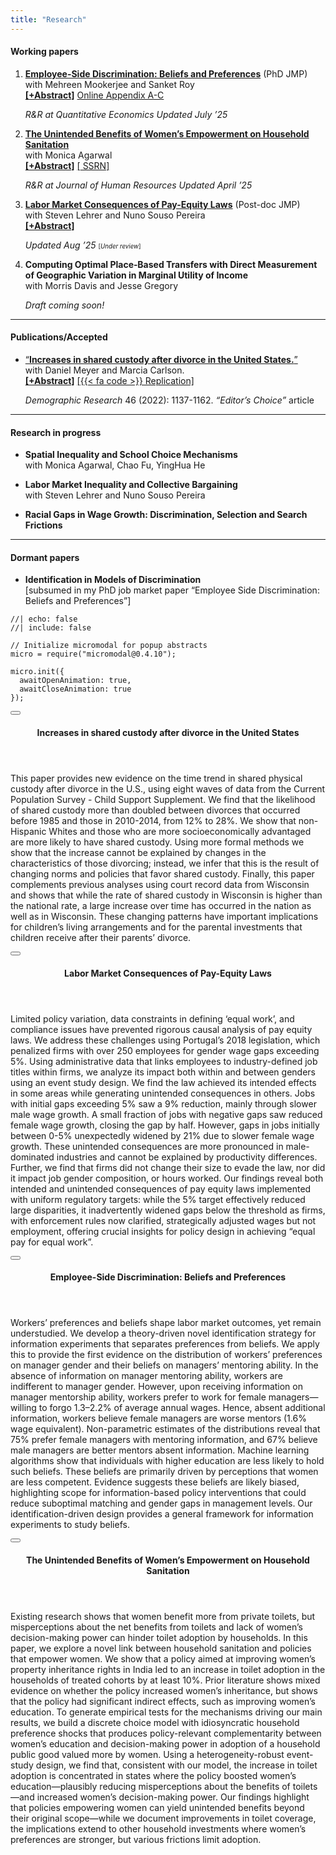 ```yaml
---
title: "Research"
---
```


<!-- Working Papers Section -->
#### <i class="bi bi-bookmark-check"></i> Working papers

1. [**Employee-Side Discrimination: Beliefs and Preferences**](papers/Alam_JMP_Oct21.pdf) (PhD JMP)  
   with Mehreen Mookerjee and Sanket Roy  
   **<a href="#" data-micromodal-trigger="abs_workerdisc" tabindex="0" class="text-info">[+Abstract]</a>** 
   [Online Appendix A-C](papers/OA_Alam_JMP_QE.pdf)  
   <p class="text-info">_R&R at Quantitative Economics_ <span class="badge bg-primary">_Updated July '25_</span></p>

2. [**The Unintended Benefits of Women's Empowerment on Household Sanitation**](papers/Agarwal_Alam_sanitation.pdf)  
   with Monica Agarwal  
   **<a href="#" data-micromodal-trigger="abs_sanitation" tabindex="0" class="text-info">[+Abstract]</a>** 
   <a href="https://papers.ssrn.com/sol3/papers.cfm?abstract_id=4992568" class="text-info">[<i class="fas fa-file-pdf" style="color: #ec0909;"></i> SSRN]</a>  
   <p class="text-info">_R&R at Journal of Human Resources_ <span class="badge bg-primary">_Updated April '25_</span></p>

3. [**Labor Market Consequences of Pay-Equity Laws**](papers/Alam_JMP_payequity.pdf) (Post-doc JMP)  
   with Steven Lehrer and Nuno Souso Pereira  
   **<a href="#" data-micromodal-trigger="abs_payequity" tabindex="0" class="text-info">[+Abstract]</a>**  
   <p><span class="badge bg-primary">_Updated Aug '25_</span> <small><small>[_Under review_]</small></small></p>

4. **Computing Optimal Place‑Based Transfers with Direct Measurement of Geographic Variation in Marginal Utility of Income**  
   with Morris Davis and Jesse Gregory  
   <p><span class="badge bg-primary">_Draft coming soon!_</span></p>

---

<!-- Publications/Accepted Section -->
#### <i class="bi bi-bookmark-check-fill"></i> Publications/Accepted 

- ["**Increases in shared custody after divorce in the United States.**"](https://www.demographic-research.org/volumes/vol46/38/default.htm)  
  with Daniel Meyer and Marcia Carlson.  
  **<a href="#" data-micromodal-trigger="abs_divorce" tabindex="0" class="text-info">[+Abstract]</a>** 
  <a href="https://www.demographic-research.org/volumes/vol46/38/default.htm" class="text-info">[{{< fa code >}} Replication]</a>  
  <p class="text-info">*Demographic Research* 46 (2022): 1137-1162. <a class="text-info">*"Editor's Choice"* article</a></p>

---

<!-- Research in Progress Section -->
#### <i class="bi bi-bookmark"></i> Research in progress

- **Spatial Inequality and School Choice Mechanisms**  
  with Monica Agarwal, Chao Fu, YingHua He

- **Labor Market Inequality and Collective Bargaining**  
  with Steven Lehrer and Nuno Souso Pereira

- **Racial Gaps in Wage Growth: Discrimination, Selection and Search Frictions**

---

<!-- Dormant Papers Section -->
#### Dormant papers

- **Identification in Models of Discrimination**  
  [subsumed in my PhD job market paper "Employee Side Discrimination: Beliefs and Preferences"]


<!-- ============================================================= -->
<!-- MODAL/POPUP DEFINITIONS SECTION -->
<!-- ============================================================= -->

```ojs
//| echo: false
//| include: false

// Initialize micromodal for popup abstracts
micro = require("micromodal@0.4.10");

micro.init({
  awaitOpenAnimation: true,
  awaitCloseAnimation: true
});
```

<!-- Abstract Modal: Divorce -->
:::::: {#abs_divorce .modal .micromodal-slide aria-hidden="true"}
::::: {.modal__overlay tabindex="-1" data-micromodal-close="true"}
:::: {.modal__container role="dialog" aria-modal="true" aria-labelledby="abs_divorce-title"}

<button class="modal__close" aria-label="Close modal" data-micromodal-close></button>

<header>
#### Increases in shared custody after divorce in the United States {#abs_divorce-title}
</header>

::: {#modal-1-content}
This paper provides new evidence on the time trend in shared physical custody after divorce in the U.S., using eight waves of data from the Current Population Survey - Child Support Supplement. We find that the likelihood of shared custody more than doubled between divorces that occurred before 1985 and those in 2010-2014, from 12% to 28%. We show that non-Hispanic Whites and those who are more socioeconomically advantaged are more likely to have shared custody. Using more formal methods we show that the increase cannot be explained by changes in the characteristics of those divorcing; instead, we infer that this is the result of changing norms and policies that favor shared custody. Finally, this paper complements previous analyses using court record data from Wisconsin and shows that while the rate of shared custody in Wisconsin is higher than the national rate, a large increase over time has occurred in the nation as well as in Wisconsin. These changing patterns have important implications for children's living arrangements and for the parental investments that children receive after their parents' divorce.
:::

::::
:::::
::::::

<!-- Abstract Modal: Pay Equity -->
:::::: {#abs_payequity .modal .micromodal-slide aria-hidden="true"}
::::: {.modal__overlay tabindex="0" data-micromodal-close="true"}
:::: {.modal__container role="dialog" aria-modal="true" aria-labelledby="abs_payequity-title"}

<button class="modal__close" aria-label="Close modal" data-micromodal-close></button>

<header>
#### Labor Market Consequences of Pay-Equity Laws {#abs_payequity-title}
</header>

::: {#modal-1-content}
Limited policy variation, data constraints in defining 'equal work', and compliance issues have prevented rigorous causal analysis of pay equity laws. We address these challenges using Portugal's 2018 legislation, which penalized firms with over 250 employees for gender wage gaps exceeding 5%. Using administrative data that links employees to industry-defined job titles within firms, we analyze its impact both within and between genders using an event study design. We find the law achieved its intended effects in some areas while generating unintended consequences in others. Jobs with initial gaps exceeding 5% saw a 9% reduction, mainly through slower male wage growth. A small fraction of jobs with negative gaps saw reduced female wage growth, closing the gap by half. However, gaps in jobs initially between 0-5% unexpectedly widened by 21% due to slower female wage growth. These unintended consequences are more pronounced in male-dominated industries and cannot be explained by productivity differences. Further, we find that firms did not change their size to evade the law, nor did it impact job gender composition, or hours worked. Our findings reveal both intended and unintended consequences of pay equity laws implemented with uniform regulatory targets: while the 5% target effectively reduced large disparities, it inadvertently widened gaps below the threshold as firms, with enforcement rules now clarified, strategically adjusted wages but not employment, offering crucial insights for policy design in achieving "equal pay for equal work".
:::

::::
:::::
::::::

<!-- Abstract Modal: Worker Discrimination -->
:::::: {#abs_workerdisc .modal .micromodal-slide aria-hidden="true"}
::::: {.modal__overlay tabindex="0" data-micromodal-close="true"}
:::: {.modal__container role="dialog" aria-modal="true" aria-labelledby="abs_workerdisc-title"}

<button class="modal__close" aria-label="Close modal" data-micromodal-close></button>

<header>
#### Employee-Side Discrimination: Beliefs and Preferences {#abs_workerdisc-title}
</header>

::: {#modal-1-content}
Workers' preferences and beliefs shape labor market outcomes, yet remain understudied. We develop a theory-driven novel identification strategy for information experiments that separates preferences from beliefs. We apply this to provide the first evidence on the distribution of workers' preferences on manager gender and their beliefs on managers' mentoring ability. In the absence of information on manager mentoring ability, workers are indifferent to manager gender. However, upon receiving information on manager mentorship ability, workers prefer to work for female managers—willing to forgo 1.3–2.2% of average annual wages. Hence, absent additional information, workers believe female managers are worse mentors (1.6% wage equivalent). Non-parametric estimates of the distributions reveal that 75% prefer female managers with mentoring information, and 67% believe male managers are better mentors absent information. Machine learning algorithms show that individuals with higher education are less likely to hold such beliefs. These beliefs are primarily driven by perceptions that women are less competent. Evidence suggests these beliefs are likely biased, highlighting scope for information-based policy interventions that could reduce suboptimal matching and gender gaps in management levels. Our identification-driven design provides a general framework for information experiments to study beliefs.
:::

::::
:::::
::::::

<!-- Abstract Modal: Sanitation -->
:::::: {#abs_sanitation .modal .micromodal-slide aria-hidden="true"}
::::: {.modal__overlay tabindex="0" data-micromodal-close="true"}
:::: {.modal__container role="dialog" aria-modal="true" aria-labelledby="abs_sanitation-title"}

<button class="modal__close" aria-label="Close modal" data-micromodal-close></button>

<header>
#### The Unintended Benefits of Women's Empowerment on Household Sanitation {#abs_sanitation-title}
</header>

::: {#modal-1-content}
Existing research shows that women benefit more from private toilets, but misperceptions about the net benefits from toilets and lack of women's decision-making power can hinder toilet adoption by households. In this paper, we explore a novel link between household sanitation and policies that empower women. We show that a policy aimed at improving women's property inheritance rights in India led to an increase in toilet adoption in the households of treated cohorts by at least 10%. Prior literature shows mixed evidence on whether the policy increased women's inheritance, but shows that the policy had significant indirect effects, such as improving women's education. To generate empirical tests for the mechanisms driving our main results, we build a discrete choice model with idiosyncratic household preference shocks that produces policy-relevant complementarity between women's education and decision-making power in adoption of a household public good valued more by women. Using a heterogeneity-robust event-study design, we find that, consistent with our model, the increase in toilet adoption is concentrated in states where the policy boosted women's education—plausibly reducing misperceptions about the benefits of toilets—and increased women's decision-making power. Our findings highlight that policies empowering women can yield unintended benefits beyond their original scope---while we document improvements in toilet coverage, the implications extend to other household investments where women's preferences are stronger, but various frictions limit adoption.
:::

::::
:::::
::::::

<!-- Load Font Awesome for icons -->
<link rel="stylesheet" href="https://cdnjs.cloudflare.com/ajax/libs/font-awesome/5.15.4/css/all.min.css">
